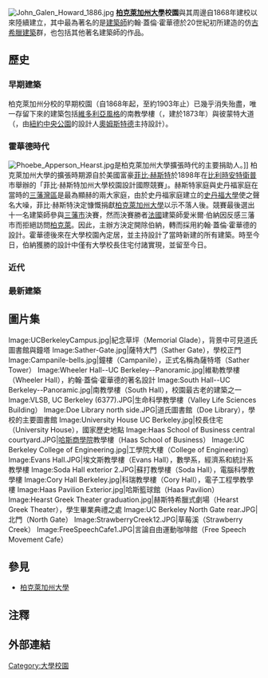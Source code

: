 {{noteTA
|T=zh:柏克萊加州大學校園; zh-hans:加州大学伯克利分校校园; zh-hant:柏克萊加州大學校園;
|1=zh-hans:伯克利; zh-hant:柏克萊;
|2=zh:柏克萊加州大學; zh-hans:加州大学伯克利分校; zh-hant:柏克萊加州大學;
}}

[[File:John_Galen_Howard_1886.jpg|thumb]]
'''[[柏克萊加州大學|柏克萊加州大學]]校園'''與其周邊自1868年建校以來陸續建立，其中最為著名的是[[建築師|建築師]]約翰·蓋倫·霍華德於20世紀初所建造的仿[[古希臘建築|古希臘建築]]群，也包括其他著名建築師的作品。

==歷史==
===早期建築===
柏克萊加州分校的早期校園（自1868年起，至約1903年止）已幾乎消失殆盡，唯一存留下來的建築包括[[維多利亞式房屋|維多利亞風格]]的南教學樓（{{lang|en|South Hall}}，建於1873年）與彼蒙特大道（{{lang|en|Piedmont Avenue}}，由[[紐約|紐約]][[中央公園|中央公園]]的設計人[[奧姆斯特德|奧姆斯特德]]主持設計）。

===霍華德時代===
[[File:Phoebe_Apperson_Hearst.jpg|thumb]]是柏克萊加州大學擴張時代的主要捐助人。]]
柏克萊加州大學的擴張時期源自於美國富豪[[菲比·赫斯特|菲比·赫斯特]]於1898年在[[比利時|比利時]][[安特衛普|安特衛普]]市舉辦的「菲比·赫斯特加州大學校園設計國際競賽」。赫斯特家庭與史丹福家庭在當時的[[三藩灣區|三藩灣區]]是最為顯赫的兩大家庭，由於史丹福家庭建立的[[史丹福大學|史丹福大學]]使之聲名大噪，菲比·赫斯特決定慷慨捐獻[[柏克萊加州大學|柏克萊加州大學]]以示不落人後。競賽最後選出十一名建築師參與[[三藩市|三藩市]]決賽，然而決賽勝者[[法國人|法國]]建築師愛米爾·伯納因反感三藩市而拒絕訪問[[柏克萊|柏克萊]]。因此，主辦方決定開除伯納，轉而採用約翰·蓋倫·霍華德的設計。霍華德後來在大學校園內定居，並主持設計了當時新建的所有建築。時至今日，伯納獲勝的設計中僅有大學校長住宅付諸實現，並留至今日。

===近代===

===最新建築===

==圖片集==
<gallery>
Image:UCBerkeleyCampus.jpg|紀念草坪（Memorial Glade），背景中可見道氏圖書館與鐘塔
Image:Sather-Gate.jpg|薩特大門（Sather Gate），學校正門
Image:Campanile-bells.jpg|鐘樓（Campanile），正式名稱為薩特塔（Sather Tower）
Image:Wheeler Hall--UC Berkeley--Panoramic.jpg|維勒教學樓（Wheeler Hall），約翰·蓋倫·霍華德的著名設計
Image:South Hall--UC Berkeley--Panoramic.jpg|南教學樓（South Hall），校園最古老的建築之一
Image:VLSB, UC Berkeley (6377).JPG|生命科學教學樓（Valley Life Sciences Building）
Image:Doe Library north side.JPG|道氏圖書館（Doe Library），學校的主要圖書館
Image:University House UC Berkeley.jpg|校長住宅（University House），國家歷史地點
Image:Haas School of Business central courtyard.JPG|[[哈斯商學院|哈斯商學院]]教學樓（Haas School of Business）
Image:UC Berkeley College of Engineering.jpg|工學院大樓（College of Engineering）
Image:Evans Hall.JPG|埃文斯教學樓（Evans Hall），數學系，經濟系和統計系教學樓
Image:Soda Hall exterior 2.JPG|蘇打教學樓（Soda Hall），電腦科學教學樓
Image:Cory Hall Berkeley.jpg|科瑞教學樓（Cory Hall），電子工程學教學樓
Image:Haas Pavilion Exterior.jpg|哈斯籃球館（Haas Pavilion）
Image:Hearst Greek Theater graduation.jpg|赫斯特希臘式劇場（Hearst Greek Theater），學生畢業典禮之處
Image:UC Berkeley North Gate rear.JPG|北門（North Gate）
Image:StrawberryCreek12.JPG|草莓溪（Strawberry Creek）
Image:FreeSpeechCafe1.JPG|言論自由運動咖啡館（Free Speech Movement Cafe）
</gallery>

==參見==
* [[柏克萊加州大學|柏克萊加州大學]]

==注釋==

==外部連結==

[[Category:大學校園|Category:大學校園]]